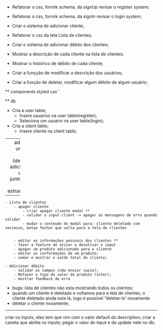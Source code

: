 - Refatorar o css, formik schema, da signUp revisar o register system;

- Refatorar o css, formik schema, da signIn revisar o login system;

- Criar o sistema de adicionar cliente;

- Refatorar o css da tela Lista de clientes;

- Criar o sistema de adicionar débito dos clientes;

- Mostrar a descrição de cada cliente na lista de clientes;

- Mostrar o histórico de débito de cada cliente;

- Criar a funçção de modificar a descrição dos usuários;

- Criar a função de deletar, modificar algum débito de algum usuário; 

** components styled css``

** db

 - Cria a user table;
    - Insere usuarios na user table(register);
    - Seleciona um usuário na user table(login);

- Cria a client table;
    - Insere cliente na client table;

------
    adicionar um novo cliente (devemos adicionar o usuario junto como chave estrangeira)

----------------------

    - Lista de clientes
        - apagar cliente 
            - criar apagar cliente modal **
            - validar o input client -> apagar as mensagens de erro quando validar
            - mudar o conteudo do modal para: cliente deletado com seccesso, botao fechar que volta para a tela de clientes
            

        - editar as informações pessoais dos clientes **
        - fazer a feature de ativar e desativar o input
        - apagar um produto adicionado para o cliente       
        - editar as innformações de um produto;
        - somar e mostrar o saldo total do cliente;

    - Adicionar débito
        - validar os campos (não enviar vazio);
        - Refazer o tipo do valor do produto (inter);
        - mostrar feedback de erro

- bugs: lista de clientes não esta mostrando todos os clientes;
- quando um cliente é deletado e voltamos para a tela de clientes, o cliente deletado ainda esta lá, logo é possível "deletar-lo' novamente
- deletar o cliente novamente;


-----------

criar os inputs, eles tem que vim com o valor default do description;
criar a caneta que abilita os inputs;
pegar o valor  do input e da update nele no db;